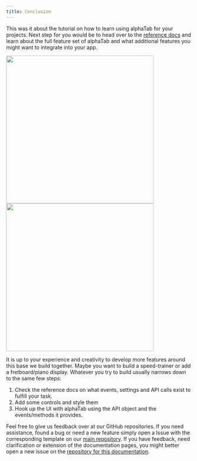 ```yaml
---
title: Conclusion
---
```


This was it about the tutorial on how to learn using alphaTab for your projects. 
Next step for you would be to head over to the [reference docs](/docs/reference/settings) 
and learn about the full feature set of alphaTab and what additional features you might want to integrate into your app.

<img src="/img/tutorial-android/conclusion-1.png" width="400" />
<img src="/img/tutorial-android/conclusion-2.png" width="400" />

It is up to your experience and creativity to develop more features around this base we build together. 
Maybe you want to build a speed-trainer or add a fretboard/piano display. Whatever you try to build
usually narrows down to the same few steps: 

1. Check the reference docs on what events, settings and API calls exist to fulfill your task. 
2. Add some controls and style them 
3. Hook up the UI with alphaTab using the API object and the events/methods it provides. 

Feel free to give us feedback over at our GitHub repositories. If you need assistance, found a bug or need a new feature
simply open a Issue with the corresponding template on our [main repository](https://github.com/CoderLine/alphaTab/issues).
If you have feedback, need clarification or extension of the documentation pages, you might better open a new issue on the
[repository for this documentation](https://github.com/CoderLine/alphaTabWebsite).